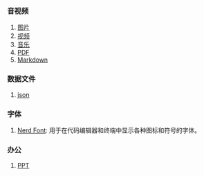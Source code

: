 ### 音视频

1. [图片](./files/image.mdx)
2. [视频](./files/video.mdx)
3. [音乐](./files/mp3.mdx)
4. [PDF](./files/pdf.mdx)
5. [Markdown](./files/Markdown.mdx)

### 数据文件

1. [json](./files/json.mdx)

### 字体

1. [Nerd Font](./files/Nerd-font.mdx): 用于在代码编辑器和终端中显示各种图标和符号的字体。


### 办公

1. [PPT](./files/PPT.mdx)